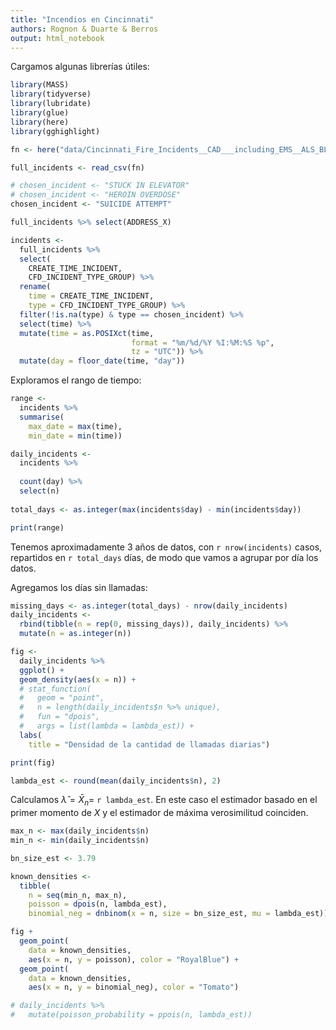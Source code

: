 ```yaml
---
title: "Incendios en Cincinnati"
authors: Rognon & Duarte & Berros
output: html_notebook
---
```


Cargamos algunas librerías útiles:

```r
library(MASS)
library(tidyverse)
library(lubridate)
library(glue)
library(here)
library(gghighlight)
```

```r
fn <- here("data/Cincinnati_Fire_Incidents__CAD___including_EMS__ALS_BLS_.csv")

full_incidents <- read_csv(fn)
```


```r

# chosen_incident <- "STUCK IN ELEVATOR"
# chosen_incident <- "HEROIN OVERDOSE"
chosen_incident <- "SUICIDE ATTEMPT"

full_incidents %>% select(ADDRESS_X)

incidents <-
  full_incidents %>%
  select(
    CREATE_TIME_INCIDENT,
    CFD_INCIDENT_TYPE_GROUP) %>%
  rename(
    time = CREATE_TIME_INCIDENT,
    type = CFD_INCIDENT_TYPE_GROUP) %>%
  filter(!is.na(type) & type == chosen_incident) %>%
  select(time) %>%
  mutate(time = as.POSIXct(time,
                           format = "%m/%d/%Y %I:%M:%S %p",
                           tz = "UTC")) %>%
  mutate(day = floor_date(time, "day"))
```

Exploramos el rango de tiempo:

```r
range <-
  incidents %>%
  summarise(
    max_date = max(time),
    min_date = min(time))

daily_incidents <-
  incidents %>%
  
  count(day) %>%
  select(n)
  
total_days <- as.integer(max(incidents$day) - min(incidents$day))

print(range)
```

Tenemos aproximadamente 3 años de datos, con `r nrow(incidents)` casos,
repartidos en `r total_days` días, de modo que vamos a agrupar por día los
datos.

Agregamos los días sin llamadas:

```r
missing_days <- as.integer(total_days) - nrow(daily_incidents)
daily_incidents <-
  rbind(tibble(n = rep(0, missing_days)), daily_incidents) %>%
  mutate(n = as.integer(n))
```

```r
fig <-
  daily_incidents %>%
  ggplot() +
  geom_density(aes(x = n)) +
  # stat_function(
  #   geom = "point",
  #   n = length(daily_incidents$n %>% unique),
  #   fun = "dpois",
  #   args = list(lambda = lambda_est)) +
  labs(
    title = "Densidad de la cantidad de llamadas diarias")

print(fig)
```

```r
lambda_est <- round(mean(daily_incidents$n), 2)
```

Calculamos $\hat{\lambda} = \bar{X}_{n} =$ `r lambda_est`. En este caso
el estimador basado en el primer momento de $X$ y el estimador de máxima
verosimilitud coinciden.

```r
max_n <- max(daily_incidents$n)
min_n <- min(daily_incidents$n)

bn_size_est <- 3.79

known_densities <-
  tibble(
    n = seq(min_n, max_n),
    poisson = dpois(n, lambda_est),
    binomial_neg = dnbinom(x = n, size = bn_size_est, mu = lambda_est))

fig +
  geom_point(
    data = known_densities,
    aes(x = n, y = poisson), color = "RoyalBlue") +
  geom_point(
    data = known_densities,
    aes(x = n, y = binomial_neg), color = "Tomato")

# daily_incidents %>%
#   mutate(poisson_probability = ppois(n, lambda_est))
```















